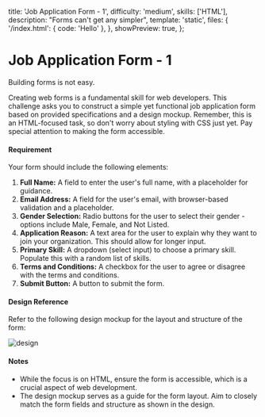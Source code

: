 
  title: 'Job Application Form - 1',
  difficulty: 'medium',
  skills: ['HTML'],
  description: "Forms can't get any simpler",
  template: 'static',
  files: {
    '/index.html': {
      code: '<body>Hello</body>'
    },
  },
  showPreview: true,
};

# Job Application Form - 1

Building forms is not easy.

Creating web forms is a fundamental skill for web developers. This challenge asks you to construct a simple yet functional job application form based on provided specifications and a design mockup. Remember, this is an HTML-focused task, so don't worry about styling with CSS just yet. Pay special attention to making the form accessible.

#### Requirement
Your form should include the following elements:

1. **Full Name:** A field to enter the user's full name, with a placeholder for guidance.
2. **Email Address:** A field for the user's email, with browser-based validation and a placeholder.
3. **Gender Selection:** Radio buttons for the user to select their gender - options include Male, Female, and Not Listed.
4. **Application Reason:** A text area for the user to explain why they want to join your organization. This should allow for longer input.
5. **Primary Skill:** A dropdown (select input) to choose a primary skill. Populate this with a random list of skills.
6. **Terms and Conditions:** A checkbox for the user to agree or disagree with the terms and conditions.
7. **Submit Button:** A button to submit the form.

#### Design Reference

Refer to the following design mockup for the layout and structure of the form:

<Image src={image} alt="design" priority />

#### Notes

- While the focus is on HTML, ensure the form is accessible, which is a crucial aspect of web development.
- The design mockup serves as a guide for the form layout. Aim to closely match the form fields and structure as shown in the design.